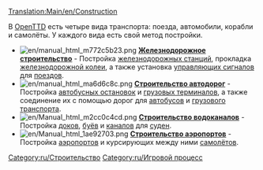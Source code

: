 [[Translation:Main/en/Construction]]{{en/-}}{{ru/Оглавление}}

В [[Main/ru/OpenTTD|OpenTTD]] есть четыре вида транспорта: поезда, автомобили, корабли и самолёты. У каждого вида есть свой метод постройки.


*[[File:en/manual html m772c5b23.png]] '''[[Main/ru/Железнодорожное строительство|Железнодорожное строительство]]''' - Постройка [[Main/ru/Железнодорожные станции|железнодорожных станций]], прокладка [[Main/ru/Строительство колеи|железнодорожной колеи]], а также установка [[Main/ru/Сигналы|управляющих сигналов]] для [[Main/ru/Поезда|поездов]].
*[[File:en/manual html ma6d6c8c.png]] '''[[Main/ru/Автодороги|Строительство автодорог]]''' - Постройка [[Main/en/Погрузочные площадки/Ru#Автобусная погрузочная площадка|автобусных остановок]] и [[Main/en/Погрузочные площадки/Ru#Грузовая погрузочная площадка|грузовых терминалов]], а также соединение их с помощью дорог для [[Main/ru/Автобус|автобусов]] и [[Main/ru/Автотранспорт|грузового транспорта]].
*[[File:en/Manual html m2cc0c4cd.png]] '''[[Main/ru/Водоканалы|Строительство водоканалов]]''' - Постройка [[Main/en/docks|доков]], [[Main/en/waypoints|буёв]] и [[Main/en/canals|каналов]] для [[Main/ru/Корабли|суден]].
*[[File:en/Manual html 1ae92703.png]] '''[[Main/ru/Постройка аэропорта|Строительство аэропортов]]''' - Постройка [[Main/ru/Аэропорты|аэропортов]] и курсирующих между ними [[Main/ru/Авиация|самолётов]].

[[Category:ru/Строительство]]
[[Category:ru/Игровой процесс]]